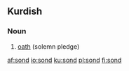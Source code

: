 ==Kurdish==

===Noun===
{{infl|ku|noun|g=f}}

# [[oath]] (solemn pledge)

{{tbot entry|Kurdish|oath|2007|December|ku}}

[[af:sond]]
[[io:sond]]
[[ku:sond]]
[[pl:sond]]
[[fi:sond]]